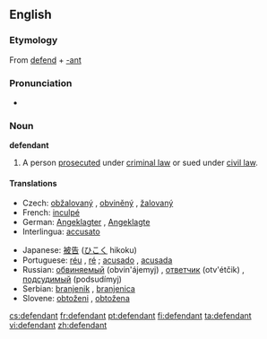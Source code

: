 ==English==
{{wikipedia}}

===Etymology===
From [[defend]] + [[-ant]]

===Pronunciation===
*{{audio|en-us-defendant.ogg|Audio (US)}}

===Noun===
'''defendant'''

# {{law}} A person [[prosecute]]d under [[criminal law]] or sued under [[civil law]].

====Translations====
{{trans-top|person prosecuted or sued}}
*Czech: [[obžalovaný]] {{m}}, [[obviněný]] {{m}}, [[žalovaný]] {{m}}
*French: [[inculpé]]
*German: [[Angeklagter]] {{m}}, [[Angeklagte]] {{f}}
*Interlingua: [[accusato]]
{{trans-mid}}
*Japanese: [[被告]] ([[ひこく]] hikoku)
*Portuguese: [[réu]] {{m}}, [[ré]] {{f}}; [[acusado]] {{m}}, [[acusada]] {{f}}
*Russian: [[обвиняемый]] (obvin'ájemyj) {{m}}, [[ответчик]] (otv'étčik) {{m}}, [[подсудимый]] (podsudímyj) {{m}}
*Serbian: [[branjenik]] {{m}}, [[branjenica]] {{f}}
*Slovene: [[obtoženi]] {{m}}, [[obtožena]] {{f}}
{{trans-bottom}}

[[cs:defendant]]
[[fr:defendant]]
[[pt:defendant]]
[[fi:defendant]]
[[ta:defendant]]
[[vi:defendant]]
[[zh:defendant]]